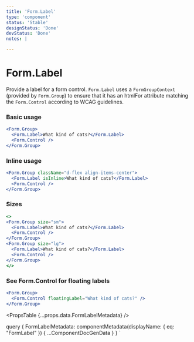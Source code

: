 ```yaml
---
title: 'Form.Label'
type: 'component'
status: 'Stable'
designStatus: 'Done'
devStatus: 'Done'
notes: |

---
```



# Form.Label

<SingleComponentStatus frontmatter={props?.pageContext?.frontmatter} />

Provide a label for a form control.
`Form.Label` uses a `FormGroupContext` (provided by `Form.Group`) to ensure that
it has an htmlFor attribute matching the `Form.Control` according to WCAG guidelines.

### Basic usage

```jsx live
<Form.Group>
  <Form.Label>What kind of cats?</Form.Label>
  <Form.Control />
</Form.Group>
```

### Inline usage

```jsx live
<Form.Group className="d-flex align-items-center">
  <Form.Label isInline>What kind of cats?</Form.Label>
  <Form.Control />
</Form.Group>
```

### Sizes

```jsx live
<>
<Form.Group size="sm">
  <Form.Label>What kind of cats?</Form.Label>
  <Form.Control />
</Form.Group>
<Form.Group size="lg">
  <Form.Label>What kind of cats?</Form.Label>
  <Form.Control />
</Form.Group>
</>
```

### See Form.Control for floating labels

```jsx live
<Form.Group>
  <Form.Control floatingLabel="What kind of cats?" />
</Form.Group>
```

<PropsTable {...props.data.FormLabelMetadata} />

  query {
    FormLabelMetadata: componentMetadata(displayName: { eq: "FormLabel" }) {
      ...ComponentDocGenData
    }
  }
`
